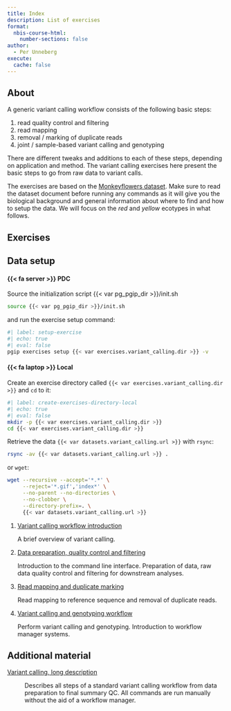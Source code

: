 ```yaml
---
title: Index
description: List of exercises
format:
  nbis-course-html:
    number-sections: false
author:
  - Per Unneberg
execute:
  cache: false
---
```


## About

A generic variant calling workflow consists of the following basic
steps:

1. read quality control and filtering
2. read mapping
3. removal / marking of duplicate reads
4. joint / sample-based variant calling and genotyping

There are different tweaks and additions to each of these steps,
depending on application and method. The variant calling exercises
here present the basic steps to go from raw data to variant calls.

The exercises are based on the [Monkeyflowers
dataset](/exercises/datasets/monkeyflowers.qmd). Make sure to read the
dataset document before running any commands as it will give you the
biological background and general information about where to find and
how to setup the data. We will focus on the *red* and *yellow*
ecotypes in what follows.

## Exercises

::: {.callout-note collapse=true}

## Data setup

:::{.panel-tabset}

#### {{< fa server >}} PDC

<!-- markdownlint-disable MD038 -->

Source the initialization script {{< var pg_pgip_dir >}}/init.sh

```bash
source {{< var pg_pgip_dir >}}/init.sh
```

and run the exercise setup command:

```bash
#| label: setup-exercise
#| echo: true
#| eval: false
pgip exercises setup {{< var exercises.variant_calling.dir >}} -v
```

#### {{< fa laptop >}} Local

Create an exercise directory called `{{< var
exercises.variant_calling.dir >}}` and `cd` to it:

```bash
#| label: create-exercises-directory-local
#| echo: true
#| eval: false
mkdir -p {{< var exercises.variant_calling.dir >}}
cd {{< var exercises.variant_calling.dir >}}
```

Retrieve the data `{{< var datasets.variant_calling.url >}}` with
`rsync`:

```bash
rsync -av {{< var datasets.variant_calling.url >}} .
```

or `wget`:

```bash
wget --recursive --accept='*.*' \
     --reject='*.gif','index*' \
     --no-parent --no-directories \
     --no-clobber \
     --directory-prefix=. \
     {{< var datasets.variant_calling.url >}}
```

:::

:::

1. [Variant calling workflow introduction](introduction.qmd){#variant-calling-introduction}

   A brief overview of variant calling.

2. [Data preparation, quality control and
   filtering](data_qc.qmd){#variant-calling-data-qc}

   Introduction to the command line interface. Preparation of data,
   raw data quality control and filtering for downstream analyses.

3. [Read mapping and duplicate
   marking](read_mapping.qmd){#variant-calling-read-mapping}

   Read mapping to reference sequence and removal of duplicate reads.

4. [Variant calling and genotyping
   workflow](variant_calling_workflow.qmd){#variant-calling-workflow}

   Perform variant calling and genotyping. Introduction to workflow
   manager systems.

## Additional material

[Variant calling, long description](variant_calling_long.qmd){#variant-calling-long}

: Describes all steps of a standard variant calling workflow from data
  preparation to final summary QC. All commands are run manually
  without the aid of a workflow manager.

